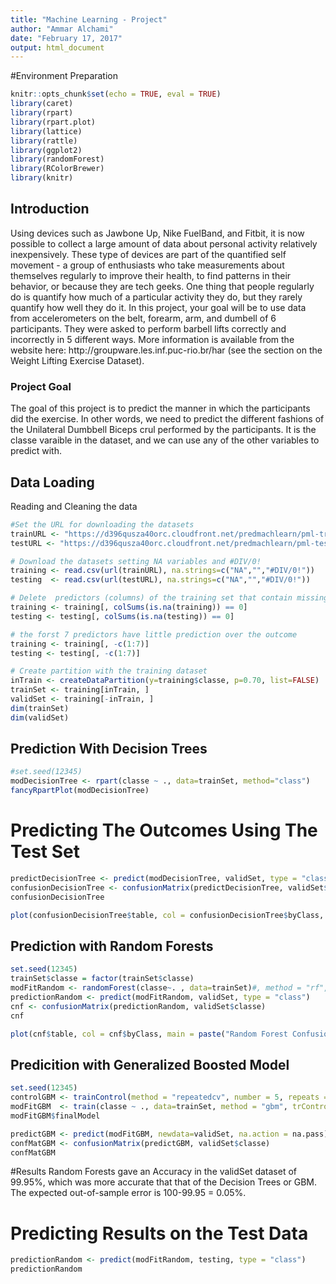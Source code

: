 ```yaml
---
title: "Machine Learning - Project"
author: "Ammar Alchami"
date: "February 17, 2017"
output: html_document
---
```


#Environment Preparation
```r
knitr::opts_chunk$set(echo = TRUE, eval = TRUE)
library(caret)
library(rpart)
library(rpart.plot)
library(lattice)
library(rattle)
library(ggplot2)
library(randomForest)
library(RColorBrewer)
library(knitr)
```
## Introduction

Using devices such as Jawbone Up, Nike FuelBand, and Fitbit, it is now possible to collect a large amount of data about personal activity relatively inexpensively. These type of devices are part of the quantified self movement - a group of enthusiasts who take measurements about themselves regularly to improve their health, to find patterns in their behavior, or because they are tech geeks. One thing that people regularly do is quantify how much of a particular activity they do, but they rarely quantify how well they do it. In this project, your goal will be to use data from accelerometers on the belt, forearm, arm, and dumbell of 6 participants. They were asked to perform barbell lifts correctly and incorrectly in 5 different ways. More information is available from the website here: http://groupware.les.inf.puc-rio.br/har (see the section on the Weight Lifting Exercise Dataset).

### Project Goal

The goal of this project is to predict the manner in which the participants did the exercise. In other words, we need to predict the different fashions of the Unilateral Dumbbell Biceps crul performed by the participants. It is the classe varaible in the dataset, and we can use any of the other variables to predict with.


## Data Loading

Reading and Cleaning the data
```r
#Set the URL for downloading the datasets
trainURL <- "https://d396qusza40orc.cloudfront.net/predmachlearn/pml-training.csv"
testURL <- "https://d396qusza40orc.cloudfront.net/predmachlearn/pml-testing.csv"

# Download the datasets setting NA variables and #DIV/0!
training <- read.csv(url(trainURL), na.strings=c("NA","","#DIV/0!"))
testing  <- read.csv(url(testURL), na.strings=c("NA","","#DIV/0!"))

# Delete  predictors (columns) of the training set that contain missing values
training <- training[, colSums(is.na(training)) == 0]
testing <- testing[, colSums(is.na(testing)) == 0]

# the forst 7 predictors have little prediction over the outcome
training <- training[, -c(1:7)]
testing <- testing[, -c(1:7)]

# Create partition with the training dataset
inTrain <- createDataPartition(y=training$classe, p=0.70, list=FALSE)
trainSet <- training[inTrain, ]
validSet <- training[-inTrain, ]
dim(trainSet)
dim(validSet)
```

## Prediction With Decision Trees

```r
#set.seed(12345)
modDecisionTree <- rpart(classe ~ ., data=trainSet, method="class")
fancyRpartPlot(modDecisionTree)
```

# Predicting The Outcomes Using The Test Set
```r
predictDecisionTree <- predict(modDecisionTree, validSet, type = "class")
confusionDecisionTree <- confusionMatrix(predictDecisionTree, validSet$classe)
confusionDecisionTree
```

```r
plot(confusionDecisionTree$table, col = confusionDecisionTree$byClass, main = paste("Decision Tree Confusion Matrix: Accuracy =", round(confusionDecisionTree$overall['Accuracy'], 4)))
```

## Prediction with Random Forests
```r
set.seed(12345)
trainSet$classe = factor(trainSet$classe)
modFitRandom <- randomForest(classe~. , data=trainSet)#, method = "rf", na.action = na.exclude)
predictionRandom <- predict(modFitRandom, validSet, type = "class")
cnf <- confusionMatrix(predictionRandom, validSet$classe)
cnf
```

```r
plot(cnf$table, col = cnf$byClass, main = paste("Random Forest Confusion Matrix: Accuracy =", round(cnf$overall['Accuracy'], 4)))
```



## Predicition with Generalized Boosted Model

```r
set.seed(12345)
controlGBM <- trainControl(method = "repeatedcv", number = 5, repeats = 1)
modFitGBM  <- train(classe ~ ., data=trainSet, method = "gbm", trControl = controlGBM, verbose = FALSE, na.action=na.exclude)
modFitGBM$finalModel
```

```r
predictGBM <- predict(modFitGBM, newdata=validSet, na.action = na.pass)
confMatGBM <- confusionMatrix(predictGBM, validSet$classe)
confMatGBM
```

#Results
Random Forests gave an Accuracy in the validSet dataset of 99.95%, which was more accurate that that of the Decision Trees or GBM. The expected out-of-sample error is 100-99.95 = 0.05%.

# Predicting Results on the Test Data
```r
predictionRandom <- predict(modFitRandom, testing, type = "class")
predictionRandom
```